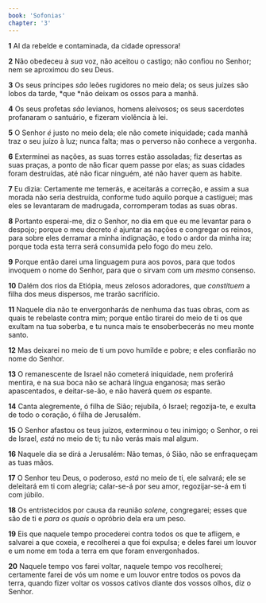 ```yaml
---
book: 'Sofonias'
chapter: '3'
---
```


**1** AI da rebelde e contaminada, da cidade opressora!

**2** Não obedeceu à _sua_ voz, não aceitou o castigo; não confiou no Senhor; nem se aproximou do seu Deus.

**3** Os seus príncipes _são_ leões rugidores no meio dela; os seus juízes são lobos da tarde, *que *não deixam os ossos para a manhã.

**4** Os seus profetas _são_ levianos, homens aleivosos; os seus sacerdotes profanaram o santuário, e fizeram violência à lei.

**5** O Senhor _é_ justo no meio dela; ele não comete iniquidade; cada manhã traz o seu juízo à luz; nunca falta; mas o perverso não conhece a vergonha.

**6** Exterminei as nações, as suas torres estão assoladas; fiz desertas as suas praças, a ponto de não ficar quem passe por elas; as suas cidades foram destruídas, até não ficar ninguém, até não haver quem as habite.

**7** Eu dizia: Certamente me temerás, e aceitarás a correção, e assim a sua morada não seria destruída, conforme tudo aquilo porque a castiguei; mas eles se levantaram de madrugada, corromperam todas as suas obras.

**8** Portanto esperai-me, diz o Senhor, no dia em que eu me levantar para o despojo; porque o meu decreto _é_ ajuntar as nações e congregar os reinos, para sobre eles derramar a minha indignação, e todo o ardor da minha ira; porque toda esta terra será consumida pelo fogo do meu zelo.

**9** Porque então darei uma linguagem pura aos povos, para que todos invoquem o nome do Senhor, para que o sirvam com um _mesmo_ consenso.

**10** Dalém dos rios da Etiópia, meus zelosos adoradores, que _constituem_ a filha dos meus dispersos, me trarão sacrifício.

**11** Naquele dia não te envergonharás de nenhuma das tuas obras, com as quais te rebelaste contra mim; porque então tirarei do meio de ti os que exultam na tua soberba, e tu nunca mais te ensoberbecerás no meu monte santo.

**12** Mas deixarei no meio de ti um povo humilde e pobre; e eles confiarão no nome do Senhor.

**13** O remanescente de Israel não cometerá iniquidade, nem proferirá mentira, e na sua boca não se achará língua enganosa; mas serão apascentados, e deitar-se-ão, e não haverá quem _os_ espante.

**14** Canta alegremente, ó filha de Sião; rejubila, ó Israel; regozija-te, e exulta de todo o coração, ó filha de Jerusalém.

**15** O Senhor afastou os teus juízos, exterminou o teu inimigo; o Senhor, o rei de Israel, _está_ no meio de ti; tu não verás mais mal algum.

**16** Naquele dia se dirá a Jerusalém: Não temas, ó Sião, não se enfraqueçam as tuas mãos.

**17** O Senhor teu Deus, o poderoso, _está_ no meio de ti, ele salvará; ele se deleitará em ti com alegria; calar-se-á por seu amor, regozijar-se-á em ti com júbilo.

**18** Os entristecidos por causa da reunião _solene,_ congregarei; esses que são de ti e _para os quais_ o opróbrio dela era um peso.

**19** Eis que naquele tempo procederei contra todos os que te afligem, e salvarei a que coxeia, e recolherei a que foi expulsa; e deles farei um louvor e um nome em toda a terra em que foram envergonhados.

**20** Naquele tempo vos farei voltar, naquele tempo vos recolherei; certamente farei de vós um nome e um louvor entre todos os povos da terra, quando fizer voltar os vossos cativos diante dos vossos olhos, diz o Senhor.
